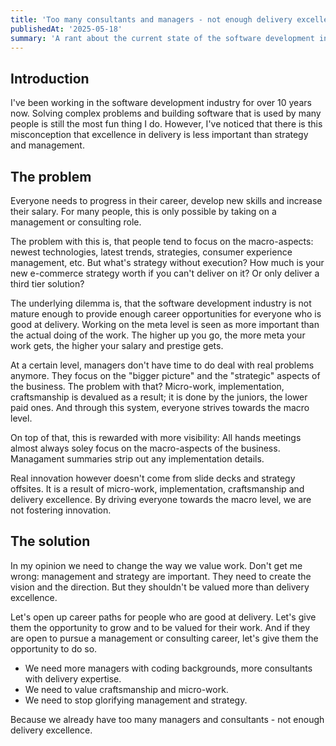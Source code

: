 ```yaml
---
title: 'Too many consultants and managers - not enough delivery excellence'
publishedAt: '2025-05-18'
summary: 'A rant about the current state of the software development industry and the lack of career opportunities for skilled developers.'
---
```


## Introduction

I've been working in the software development industry for over 10 years now. Solving complex problems and building software that is used by many people is still the most fun thing I do.
However, I've noticed that there is this misconception that excellence in delivery is less important than strategy and management.

## The problem

Everyone needs to progress in their career, develop new skills and increase their salary. For many people, this is only possible by taking on a management or consulting role.

The problem with this is, that people tend to focus on the macro-aspects: newest technologies, latest trends, strategies, consumer experience management, etc. But what's strategy without execution?
How much is your new e-commerce strategy worth if you can't deliver on it? Or only deliver a third tier solution?

The underlying dilemma is, that the software development industry is not mature enough to provide enough career opportunities for everyone who is good at delivery.
Working on the meta level is seen as more important than the actual doing of the work. The higher up you go, the more meta your work gets, the higher your salary and prestige gets.

At a certain level, managers don't have time to do deal with real problems anymore. They focus on the "bigger picture" and the "strategic" aspects of the business. The problem with that?
Micro-work, implementation, craftsmanship is devalued as a result; it is done by the juniors, the lower paid ones. And through this system, everyone strives towards the macro level.

On top of that, this is rewarded with more visibility: All hands meetings almost always soley focus on the macro-aspects of the business. Managament summaries strip out any implementation details.

Real innovation however doesn't come from slide decks and strategy offsites. It is a result of micro-work, implementation, craftsmanship and delivery excellence.
By driving everyone towards the macro level, we are not fostering innovation.

## The solution

In my opinion we need to change the way we value work. Don't get me wrong: management and strategy are important.
They need to create the vision and the direction. But they shouldn't be valued more than delivery excellence.

Let's open up career paths for people who are good at delivery. Let's give them the opportunity to grow and to be valued for their work. And if they are open to pursue a management or consulting career, let's give them the opportunity to do so.

- We need more managers with coding backgrounds, more consultants with delivery expertise.
- We need to value craftsmanship and micro-work.
- We need to stop glorifying management and strategy.

Because we already have too many managers and consultants - not enough delivery excellence.
